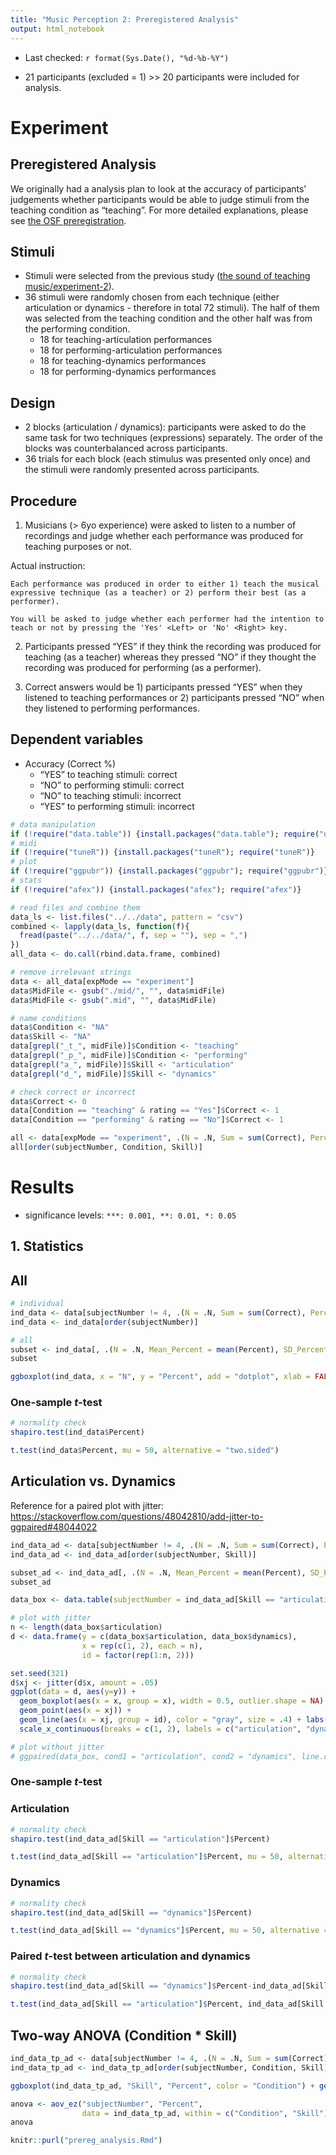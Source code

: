 ```yaml
---
title: "Music Perception 2: Preregistered Analysis"
output: html_notebook
---
```


- Last checked: `r format(Sys.Date(), "%d-%b-%Y")`

- 21 participants (excluded = 1) >> 20 participants were included for analysis.

# Experiment
## Preregistered Analysis
We originally had a analysis plan to look at the accuracy of participants' judgements whether participants would be able to judge stimuli from the teaching condition as "teaching". For more detailed explanations, please see [the OSF preregistration](https://osf.io/z3j69).

## Stimuli
- Stimuli were selected from the previous study ([the sound of teaching music/experiment-2](https://github.com/atsukotominaga/music-teaching/tree/main/experiment-2)).
- 36 stimuli were randomly chosen from each technique (either articulation or dynamics - therefore in total 72 stimuli). The half of them was selected from the teaching condition and the other half was from the performing condition.
  + 18 for teaching-articulation performances
  + 18 for performing-articulation performances
  + 18 for teaching-dynamics performances
  + 18 for performing-dynamics performances

## Design

- 2 blocks (articulation / dynamics): participants were asked to do the same task for two techniques (expressions) separately. The order of the blocks was counterbalanced across participants.
- 36 trials for each block (each stimulus was presented only once) and the stimuli were randomly presented across participants.

## Procedure
1. Musicians (> 6yo experience) were asked to listen to a number of recordings and judge whether each performance was produced for teaching purposes or not.

Actual instruction:
```
Each performance was produced in order to either 1) teach the musical expressive technique (as a teacher) or 2) perform their best (as a performer).

You will be asked to judge whether each performer had the intention to teach or not by pressing the 'Yes' <Left> or 'No' <Right> key.
```

2. Participants pressed "YES" if they think the recording was produced for teaching (as a teacher) whereas they pressed "NO" if they thought the recording was produced for performing (as a performer).

3. Correct answers would be 1) participants pressed "YES" when they listened to teaching performances or 2) participants pressed "NO" when they listened to performing performances.

## Dependent variables
- Accuracy (Correct %)
   + "YES" to teaching stimuli: correct
   + "NO" to performing stimuli: correct
   + "NO" to teaching stimuli: incorrect
   + "YES" to performing stimuli: incorrect

```r
# data manipulation
if (!require("data.table")) {install.packages("data.table"); require("data.table")}
# midi
if (!require("tuneR")) {install.packages("tuneR"); require("tuneR")}
# plot
if (!require("ggpubr")) {install.packages("ggpubr"); require("ggpubr")}
# stats
if (!require("afex")) {install.packages("afex"); require("afex")}
```

```r
# read files and combine them
data_ls <- list.files("../../data", pattern = "csv")
combined <- lapply(data_ls, function(f){
  fread(paste("../../data/", f, sep = ""), sep = ",")
})
all_data <- do.call(rbind.data.frame, combined)

# remove irrelevant strings
data <- all_data[expMode == "experiment"]
data$MidFile <- gsub("./mid/", "", data$midFile)
data$MidFile <- gsub(".mid", "", data$MidFile)

# name conditions
data$Condition <- "NA"
data$Skill <- "NA"
data[grepl("_t_", midFile)]$Condition <- "teaching"
data[grepl("_p_", midFile)]$Condition <- "performing"
data[grepl("a_", midFile)]$Skill <- "articulation"
data[grepl("d_", midFile)]$Skill <- "dynamics"

# check correct or incorrect
data$Correct <- 0
data[Condition == "teaching" & rating == "Yes"]$Correct <- 1
data[Condition == "performing" & rating == "No"]$Correct <- 1

all <- data[expMode == "experiment", .(N = .N, Sum = sum(Correct), Percent = (sum(Correct)/.N)*100), by = .(subjectNumber, Condition, Skill)]
all[order(subjectNumber, Condition, Skill)]
```

# Results
- significance levels: `***: 0.001, **: 0.01, *: 0.05`

## 1. Statistics
## All
```r
# individual
ind_data <- data[subjectNumber != 4, .(N = .N, Sum = sum(Correct), Percent = (sum(Correct)/.N)*100), by = .(subjectNumber)]
ind_data <- ind_data[order(subjectNumber)]

# all
subset <- ind_data[, .(N = .N, Mean_Percent = mean(Percent), SD_Percent = sd(Percent))]
subset
```

```r
ggboxplot(ind_data, x = "N", y = "Percent", add = "dotplot", xlab = FALSE) + ylab("Correct %") + theme(axis.text.x = element_blank()) + geom_hline(yintercept = 50, linetype = "dashed")
```

### One-sample *t*-test
```r
# normality check
shapiro.test(ind_data$Percent)

t.test(ind_data$Percent, mu = 50, alternative = "two.sided")
```

## Articulation vs. Dynamics
Reference for a paired plot with jitter: [https://stackoverflow.com/questions/48042810/add-jitter-to-ggpaired#48044022](https://stackoverflow.com/questions/48042810/add-jitter-to-ggpaired#48044022)

```r
ind_data_ad <- data[subjectNumber != 4, .(N = .N, Sum = sum(Correct), Percent = (sum(Correct)/.N)*100), by = .(subjectNumber, Skill)]
ind_data_ad <- ind_data_ad[order(subjectNumber, Skill)]

subset_ad <- ind_data_ad[, .(N = .N, Mean_Percent = mean(Percent), SD_Percent = sd(Percent)), by = .(Skill)]
subset_ad

data_box <- data.table(subjectNumber = ind_data_ad[Skill == "articulation"]$subjectNumber, articulation = ind_data_ad[Skill == "articulation"]$Percent, dynamics = ind_data_ad[Skill == "dynamics"]$Percent)

# plot with jitter
n <- length(data_box$articulation)
d <- data.frame(y = c(data_box$articulation, data_box$dynamics), 
                x = rep(c(1, 2), each = n),
                id = factor(rep(1:n, 2)))

set.seed(321)    
d$xj <- jitter(d$x, amount = .05)
ggplot(data = d, aes(y=y)) +
  geom_boxplot(aes(x = x, group = x), width = 0.5, outlier.shape = NA) +
  geom_point(aes(x = xj)) +
  geom_line(aes(x = xj, group = id), color = "gray", size = .4) + labs(x = "Skill", y = "Correct %") +
  scale_x_continuous(breaks = c(1, 2), labels = c("articulation", "dynamics"), limits = c(0.5, 2.5)) + geom_hline(yintercept = 50, linetype = "dashed") + theme_pubr()

# plot without jitter
# ggpaired(data_box, cond1 = "articulation", cond2 = "dynamics", line.color = "gray", line.size = 0.4, xlab = "Skill", ylab = "Correct %") + geom_hline(yintercept = 50, linetype = "dashed")
```

### One-sample *t*-test
### Articulation
```r
# normality check
shapiro.test(ind_data_ad[Skill == "articulation"]$Percent)

t.test(ind_data_ad[Skill == "articulation"]$Percent, mu = 50, alternative = "two.sided")
```

### Dynamics
```r
# normality check
shapiro.test(ind_data_ad[Skill == "dynamics"]$Percent)

t.test(ind_data_ad[Skill == "dynamics"]$Percent, mu = 50, alternative = "two.sided")
```

### Paired *t*-test between articulation and dynamics
```r
# normality check
shapiro.test(ind_data_ad[Skill == "dynamics"]$Percent-ind_data_ad[Skill == "articulation"]$Percent)

t.test(ind_data_ad[Skill == "articulation"]$Percent, ind_data_ad[Skill == "dynamics"]$Percent, paired = TRUE)
```

## Two-way ANOVA (Condition * Skill)
```r
ind_data_tp_ad <- data[subjectNumber != 4, .(N = .N, Sum = sum(Correct), Percent = (sum(Correct)/.N)*100), by = .(subjectNumber, Condition, Skill)]
ind_data_tp_ad <- ind_data_tp_ad[order(subjectNumber, Condition, Skill)]

ggboxplot(ind_data_tp_ad, "Skill", "Percent", color = "Condition") + geom_hline(yintercept = 50, linetype = "dashed")
```

```r
anova <- aov_ez("subjectNumber", "Percent",
                data = ind_data_tp_ad, within = c("Condition", "Skill"))
anova
```

```r
knitr::purl("prereg_analysis.Rmd")
```
